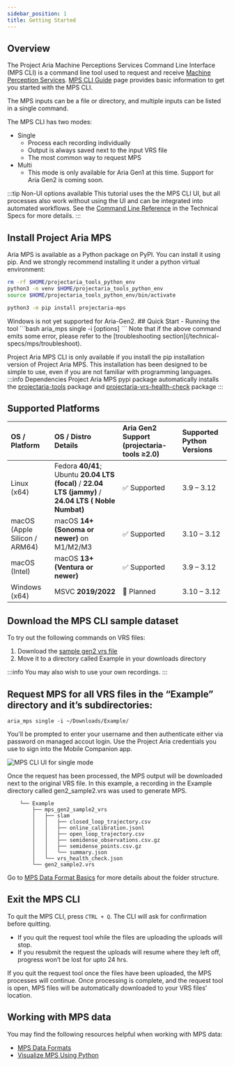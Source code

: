 ```yaml
---
sidebar_position: 1
title: Getting Started
---
```



## Overview

The Project Aria Machine Perceptions Services Command Line Interface (MPS CLI) is a command line tool used to request and receive [Machine Perception Services](/ark/mps). [MPS CLI Guide](/technical-specs/mps/mps_cli_guide) page provides basic information to get you started with the MPS CLI.

The MPS inputs can be a file or directory, and multiple inputs can be listed in a single command.

The MPS CLI has two modes:

* Single
    * Process each recording individually
    * Output is always saved next to the input VRS file
    * The most common way to request MPS
* Multi
    * This mode is only available for Aria Gen1 at this time. Support for Aria Gen2 is coming soon.


:::tip Non-UI options available
This tutorial uses the the MPS CLI UI, but all processes also work without using the UI and can be integrated into automated workflows. See the [Command Line Reference](/technical-specs/mps/mps_cli_guide) in the Technical Specs for more details.
:::


## Install Project Aria MPS

Aria MPS is available as a Python package on PyPI.
You can install it using pip.
And we strongly recommend installing it under a python virtual environment:
<Tabs groupId="operating-systems">
<TabItem value="unix" label="Linux & macOS">
```bash
rm -rf $HOME/projectaria_tools_python_env
python3 -m venv $HOME/projectaria_tools_python_env
source $HOME/projectaria_tools_python_env/bin/activate

python3 -m pip install projectaria-mps
```
</TabItem>
<TabItem value="windows" label="Windows">
Windows is not yet supported for Aria-Gen2.
</TabItem>
</Tabs>
## Quick Start - Running the tool
```bash
aria_mps single -i <path to vrs file or directory> [options]
```
Note that if the above command emits some error, please refer to the [troubleshooting section](/technical-specs/mps/troubleshoot).

Project Aria MPS CLI is only available if you install the pip installation version of Project Aria MPS. This installation has been designed to be simple to use, even if you are not familiar with programming languages.
:::info Dependencies
Project Aria MPS pypi package automatically installs the [projectaria-tools](/research-tools/projectariatools/installation#installing) package and [projectaria-vrs-health-check](/ark/vrs_health_check/installation#installing-vrs-health-check) package
:::

## Supported Platforms
| OS / Platform                 | OS / Distro Details                                                | Aria Gen2 Support (projectaria-tools ≥2.0) | Supported Python Versions |
| :---------------------------- | :----------------------------------------------------------------- | :----------------------------------------- | :------------------------ |
| Linux (x64)                   | Fedora **40/41**; Ubuntu **20.04 LTS (focal)** / **22.04 LTS (jammy)** / **24.04 LTS ( Noble Numbat)**| ✅ Supported                              | 3.9 – 3.12               |
| macOS (Apple Silicon / ARM64) | macOS **14+ (Sonoma or newer)** on M1/M2/M3                        | ✅ Supported                              | 3.10 – 3.12              |
| macOS (Intel)                 | macOS **13+ (Ventura or newer)**                                   | ✅ Supported                              | 3.9 – 3.12               |
| Windows (x64)                 | MSVC **2019/2022**                                                 | 🚧 Planned                               | 3.10 – 3.12              |

## Download the MPS CLI sample dataset

To try out the following commands on VRS files:

1. Download the [sample gen2 vrs file](https://www.projectaria.com/async/sample/download/?bucket=mps&filename=gen2_sample2.vrs)
2. Move it to a directory called Example in your downloads directory

:::info
You may also wish to use your own recordings.
:::

## Request MPS for all VRS files in the “Example” directory and it’s subdirectories:

```
aria_mps single -i ~/Downloads/Example/
```

You'll be prompted to enter your username and then authenticate either via password on managed accout login. Use the Project Aria credentials you use to sign into the Mobile Companion app.

![MPS CLI UI for single mode](/img/docs-ark/mps/mps_cli_ui_single.png)

Once the request has been processed, the MPS output will be downloaded next to the original VRS file. In this example, a recording in the Example directory called gen2_sample2.vrs was used to generate MPS.

```
    └── Example
        ├── mps_gen2_sample2_vrs
        │   ├── slam
        │   │   ├── closed_loop_trajectory.csv
        │   │   ├── online_calibration.jsonl
        │   │   ├── open_loop_trajectory.csv
        │   │   ├── semidense_observations.csv.gz
        │   │   ├── semidense_points.csv.gz
        │   │   └── summary.json
        │   └── vrs_health_check.json
        └── gen2_sample2.vrs
```
Go to [MPS Data Format Basics](/technical-specs/mps/data_formats/basics) for more details about the folder structure.

## Exit the MPS CLI

To quit the MPS CLI, press `CTRL + Q`. The CLI will ask for confirmation before quitting.

* If you quit the request tool while the files are uploading the uploads will stop.
* If you resubmit the request the uploads will resume where they left off, progress won’t be lost for upto 24 hrs.

If you quit the request tool once the files have been uploaded, the MPS processes will continue. Once processing is complete, and the request tool is open, MPS files will be automatically downloaded to your VRS files’ location.


## Working with MPS data

You may find the following resources helpful when working with MPS data:
* [MPS Data Formats](/technical-specs/mps/data_formats/basics)
* [Visualize MPS Using Python](/research-tools/projectariatools/pythontutorials/mps)
